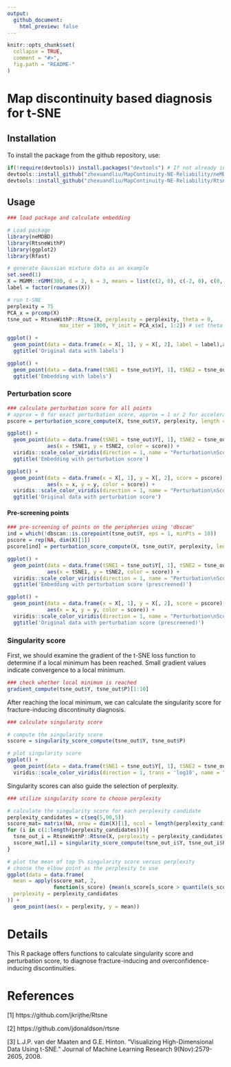 ```yaml
---
output:
  github_document:
    html_preview: false
---
```


<!-- README.md is generated from README.Rmd. Please edit that file -->

```r
knitr::opts_chunk$set(
  collapse = TRUE,
  comment = "#>",
  fig.path = "README-"
)
```


# Map discontinuity based diagnosis for t-SNE

## Installation
To install the package from the github repository, use:
```r
if(!require(devtools)) install.packages("devtools") # If not already installed
devtools::install_github("zhexuandliu/MapContinuity-NE-Reliability/neMDBD")
devtools::install_github("zhexuandliu/MapContinuity-NE-Reliability/RtsneWithP")
```

## Usage

```r
### load package and calculate embedding

# Load package
library(neMDBD)
library(RtsneWithP)
library(ggplot2)
library(Rfast)

# generate Gaussian mixture data as an example
set.seed(1)
X = MGMM::rGMM(300, d = 2, k = 3, means = list(c(2, 0), c(-2, 0), c(0,-4)), covs = diag(2))
label = factor(rownames(X))

# run t-SNE
perplexity = 75
PCA_x = prcomp(X)
tsne_out = RtsneWithP::Rtsne(X, perplexity = perplexity, theta = 0, 
                 max_iter = 1000, Y_init = PCA_x$x[, 1:2]) # set theta = 0 to run exact tSNE

ggplot() +
  geom_point(data = data.frame(x = X[, 1], y = X[, 2], label = label),aes(x = x, y = y, color = label)) + 
  ggtitle('Original data with labels')

ggplot() + 
  geom_point(data = data.frame(tSNE1 = tsne_out$Y[, 1], tSNE2 = tsne_out$Y[, 2], label = label),aes(x = tSNE1, y = tSNE2, color = label)) + 
  ggtitle('Embedding with labels')
```

### Perturbation score

```r
### calculate perturbation score for all points
# approx = 0 for exact perturbation score, approx = 1 or 2 for acceleration
pscore = perturbation_score_compute(X, tsne_out$Y, perplexity, length = 0.5, approx = 0)
```

```r
ggplot() +
  geom_point(data = data.frame(tSNE1 = tsne_out$Y[, 1], tSNE2 = tsne_out$Y[, 2], score = pscore),
             aes(x = tSNE1, y = tSNE2, color = score)) +
  viridis::scale_color_viridis(direction = 1, name = "Perturbation\nScore") + 
  ggtitle('Embedding with perturbation score')

ggplot() +
  geom_point(data = data.frame(x = X[, 1], y = X[, 2], score = pscore),
             aes(x = x, y = y, color = score)) +
  viridis::scale_color_viridis(direction = 1, name = "Perturbation\nScore") + 
  ggtitle('Original data with perturbation score')
```

#### Pre-screening points

```r
### pre-screening of points on the peripheries using 'dbscan'
ind = which(!dbscan::is.corepoint(tsne_out$Y, eps = 1, minPts = 10))
pscore = rep(NA, dim(X)[1])
pscore[ind] = perturbation_score_compute(X, tsne_out$Y, perplexity, length = 0.5, approx = 2, ind = ind)
```

```r
ggplot() +
  geom_point(data = data.frame(tSNE1 = tsne_out$Y[, 1], tSNE2 = tsne_out$Y[, 2], score = pscore),
             aes(x = tSNE1, y = tSNE2, color = score)) +
  viridis::scale_color_viridis(direction = 1, name = "Perturbation\nScore") + 
  ggtitle('Embedding with perturbation score (prescreened)')

ggplot() +
  geom_point(data = data.frame(x = X[, 1], y = X[, 2], score = pscore),
             aes(x = x, y = y, color = score)) +
  viridis::scale_color_viridis(direction = 1, name = "Perturbation\nScore") + 
  ggtitle('Original data with perturbation score (prescreened)')
```


### Singularity score

First, we should examine the gradient of the t-SNE loss function to determine if a local minimum has been reached. Small gradient values indicate convergence to a local minimum.
```r
### check whether local minimum is reached
gradient_compute(tsne_out$Y, tsne_out$P)[1:10]
```

After reaching the local minimum, we can calculate the singularity score for fracture-inducing discontinuity diagnosis.
```r
### calculate singularity score

# compute the singularity score
sscore = singularity_score_compute(tsne_out$Y, tsne_out$P)

# plot singularity score
ggplot() +
  geom_point(data = data.frame(tSNE1 = tsne_out$Y[, 1], tSNE2 = tsne_out$Y[, 2], sscore = sscore), aes(x = tSNE1, y = tSNE2, color = sscore)) +
  viridis::scale_color_viridis(direction = 1, trans = 'log10', name = "Singularity\nScore")
```

Singularity scores can also guide the selection of perplexity.
```r
### utilize singularity score to choose perplexity

# calculate the singularity score for each perplexity candidate
perplexity_candidates = c(seq(5,90,5))
sscore_mat= matrix(NA, nrow = dim(X)[1], ncol = length(perplexity_candidates))
for (i in c(1:length(perplexity_candidates))){
  tsne_out_i = RtsneWithP::Rtsne(X, perplexity = perplexity_candidates[i], theta = 0, max_iter = 1000, Y_init = PCA_x$x[, 1:2])
  sscore_mat[,i] = singularity_score_compute(tsne_out_i$Y, tsne_out_i$P)
}

# plot the mean of top 5% singularity score versus perplexity
# choose the elbow point as the perplexity to use
ggplot(data = data.frame(
  mean = apply(sscore_mat, 2, 
               function(s_score) {mean(s_score[s_score > quantile(s_score, 0.95)], na.rm = TRUE)}),
  perplexity = perplexity_candidates
)) +
  geom_point(aes(x = perplexity, y = mean))
```


# Details
This R package offers functions to calculate singularity score and perturbation score, to diagnose fracture-inducing and overconfidence-inducing discontinuities.

# References
[1] https://github.com/jkrijthe/Rtsne

[2] https://github.com/jdonaldson/rtsne

[3] L.J.P. van der Maaten and G.E. Hinton. "Visualizing High-Dimensional Data Using t-SNE." Journal of Machine Learning Research 9(Nov):2579-2605, 2008.
